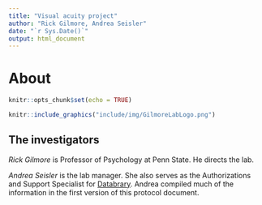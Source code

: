 ```yaml
---
title: "Visual acuity project"
author: "Rick Gilmore, Andrea Seisler"
date: "`r Sys.Date()`"
output: html_document
---
```


# About

```r
knitr::opts_chunk$set(echo = TRUE)
```

```r
knitr::include_graphics("include/img/GilmoreLabLogo.png")
```

## The investigators

*Rick Gilmore* is Professor of Psychology at Penn State. He directs the lab.

*Andrea Seisler* is the lab manager. She also serves as the Authorizations and Support Specialist for [Databrary](https://databrary.org). Andrea compiled much of the information in the first version of this protocol document.


